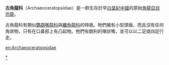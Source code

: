 {{Automatic Taxobox
| taxon = Archaeoceratopsidae
| status = fossil
| image = Archaeoceratops_BW.jpg
| image_catpion = [[古角龍|古角龍]]
| authority = [[董枝明|董枝明]] & Azuma, 1997
| subdivision_ranks = 屬
| subdivision = 
*[[古角龍屬|古角龍屬]] ''Archaeoceratops'' <small>([[模式屬|模式屬]])</small>
*?[[太陽角龍屬|太陽角龍屬]] ''Helioceratops''
*?[[閻王角龍屬|閻王角龍屬]] ''Yamaceratops''
}}

'''古角龍科'''（Archaeoceratopsidae）是一群生存於早[[白堊紀|白堊紀]][[中國|中國]]的原始[[角龍亞目|角龍亞目]][[恐龍|恐龍]]。

古角龍科有類似[[鸚鵡嘴龍科|鸚鵡嘴龍科]]與[[纖角龍科|纖角龍科]]的特徵。牠們擁有小型頭盾，而且沒有任何角狀物，只有在口鼻部上有凸起物。牠們有銳利的喙狀嘴，並可以以二足或四足行走。
{{頭飾龍類|C.}}
{{Taxonbar|from=Q3496310}}

[[Category:角龍亞目|*]]


{{dinosaur-stub}}

[[en:Archaeoceratopsidae|en:Archaeoceratopsidae]]